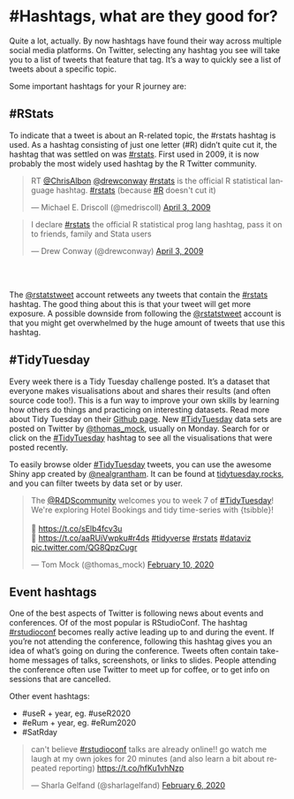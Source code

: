 # #Hashtags, what are they good for?

Quite a lot, actually. By now hashtags have found their way across multiple social media platforms. On Twitter, selecting any hashtag you see will take you to a list of tweets that feature that tag. It's a way to quickly see a list of tweets about a specific topic. 

Some important hashtags for your R journey are:


## #RStats
To indicate that a tweet is about an R-related topic, the #rstats hashtag is used. As a hashtag consisting of just one letter (#R) didn't quite cut it, the hashtag that was settled on was [#rstats](https://twitter.com/search?q=%23rstats){target="_blank"}. First used in 2009, it is now probably the most widely used hashtag by the R Twitter community. 

<blockquote class="twitter-tweet"><p lang="en" dir="ltr">RT <a href="https://twitter.com/chrisalbon?ref_src=twsrc%5Etfw">@ChrisAlbon</a> <a href="https://twitter.com/drewconway?ref_src=twsrc%5Etfw">@drewconway</a> <a href="https://twitter.com/hashtag/rstats?src=hash&amp;ref_src=twsrc%5Etfw">#rstats</a> is the official R statistical language hashtag. <a href="https://twitter.com/hashtag/rstats?src=hash&amp;ref_src=twsrc%5Etfw">#rstats</a> (because <a href="https://twitter.com/hashtag/R?src=hash&amp;ref_src=twsrc%5Etfw">#R</a> doesn&#39;t cut it)</p>&mdash; Michael E. Driscoll (@medriscoll) <a href="https://twitter.com/medriscoll/status/1448139141?ref_src=twsrc%5Etfw">April 3, 2009</a></blockquote> <script async src="https://platform.twitter.com/widgets.js" charset="utf-8"></script> 

<blockquote class="twitter-tweet"><p lang="en" dir="ltr">I declare <a href="https://twitter.com/hashtag/rstats?src=hash&amp;ref_src=twsrc%5Etfw">#rstats</a> the official R statistical prog lang hashtag, pass it on to friends, family and Stata users</p>&mdash; Drew Conway (@drewconway) <a href="https://twitter.com/drewconway/status/1448027809?ref_src=twsrc%5Etfw">April 3, 2009</a></blockquote> <script async src="https://platform.twitter.com/widgets.js" charset="utf-8"></script> 
  
<br/><br/>
  
The [\@rstatstweet](https://twitter.com/rstatstweet) account retweets any tweets that contain the [#rstats](https://twitter.com/search?q=%23rstats&src=typed_query) hashtag. The good thing about this is that your tweet will get more exposure. A possible downside from following the [\@rstatstweet](https://twitter.com/rstatstweet) account is that you might get overwhelmed by the huge amount of tweets that use this hashtag. 


## #TidyTuesday

Every week there is a Tidy Tuesday challenge posted. It's a dataset that everyone makes visualisations about and shares their results (and often source code too!). This is a fun way to improve your own skills by learning how others do things and practicing on interesting datasets. Read more about Tidy Tuesday on their [Github page](https://github.com/rfordatascience/tidytuesday). New [#TidyTuesday](https://twitter.com/search?q=%23TidyTuesday&src=typed_query) data sets are posted on Twitter by [\@thomas_mock](https://twitter.com/thomas_mock), usually on Monday. Search for or click on the [#TidyTuesday](https://twitter.com/search?q=%23TidyTuesday&src=typed_query&f=live) hashtag to see all the visualisations that were posted recently. 

To easily browse older [#TidyTuesday](https://twitter.com/search?q=%23TidyTuesday&src=typed_query&f=live) tweets, you can use the awesome Shiny app created by [\@nealgrantham](https://twitter.com/nsgrantham). It can be found at [tidytuesday.rocks](https://nsgrantham.shinyapps.io/tidytuesdayrocks/), and you can filter tweets by data set or by user. 


<blockquote class="twitter-tweet"><p lang="en" dir="ltr">The <a href="https://twitter.com/R4DScommunity?ref_src=twsrc%5Etfw">@R4DScommunity</a> welcomes you to week 7 of <a href="https://twitter.com/hashtag/TidyTuesday?src=hash&amp;ref_src=twsrc%5Etfw">#TidyTuesday</a>! We&#39;re exploring Hotel Bookings and tidy time-series with {tsibble}!<br><br>📁 <a href="https://t.co/sElb4fcv3u">https://t.co/sElb4fcv3u</a><br>📰 <a href="https://t.co/aaRUiVwpku">https://t.co/aaRUiVwpku</a><a href="https://twitter.com/hashtag/r4ds?src=hash&amp;ref_src=twsrc%5Etfw">#r4ds</a> <a href="https://twitter.com/hashtag/tidyverse?src=hash&amp;ref_src=twsrc%5Etfw">#tidyverse</a> <a href="https://twitter.com/hashtag/rstats?src=hash&amp;ref_src=twsrc%5Etfw">#rstats</a> <a href="https://twitter.com/hashtag/dataviz?src=hash&amp;ref_src=twsrc%5Etfw">#dataviz</a> <a href="https://t.co/QG8QpzCugr">pic.twitter.com/QG8QpzCugr</a></p>&mdash; Tom Mock (@thomas_mock) <a href="https://twitter.com/thomas_mock/status/1226904631390998528?ref_src=twsrc%5Etfw">February 10, 2020</a></blockquote> <script async src="https://platform.twitter.com/widgets.js" charset="utf-8"></script>




## Event hashtags

One of the best aspects of Twitter is following news about events and conferences. Of of the most popular is RStudioConf. The hashtag [#rstudioconf](https://twitter.com/search?q=%23rstudioconf){target="_blank"} becomes really active leading up to and during the event. If you're not attending the conference, following this hashtag gives you an idea of what's going on during the conference. Tweets often contain take-home messages of talks, screenshots, or links to slides. People attending the conference often use Twitter to meet up for coffee, or to get info on sessions that are cancelled.

Other event hashtags:

- #useR + year, eg. #useR2020
- #eRum + year, eg. #eRum2020
- #SatRday

<blockquote class="twitter-tweet"><p lang="en" dir="ltr">can&#39;t believe <a href="https://twitter.com/hashtag/rstudioconf?src=hash&amp;ref_src=twsrc%5Etfw">#rstudioconf</a> talks are already online!! go watch me laugh at my own jokes for 20 minutes (and also learn a bit about repeated reporting) <a href="https://t.co/hfKu1vhNzp">https://t.co/hfKu1vhNzp</a></p>&mdash; Sharla Gelfand (@sharlagelfand) <a href="https://twitter.com/sharlagelfand/status/1225516760247472130?ref_src=twsrc%5Etfw">February 6, 2020</a></blockquote> <script async src="https://platform.twitter.com/widgets.js" charset="utf-8"></script>

